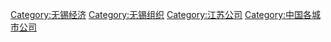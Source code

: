 [[Category:无锡经济|Category:无锡经济]]
[[Category:无锡组织|Category:无锡组织]]
[[Category:江苏公司|Category:江苏公司]]
[[Category:中国各城市公司|Category:中国各城市公司]]